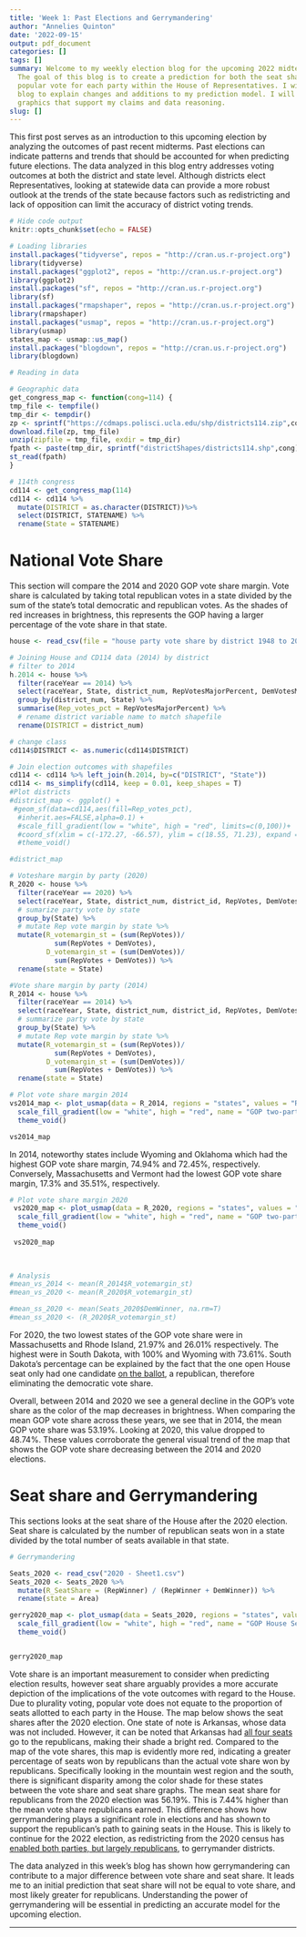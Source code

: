 ```yaml
---
title: 'Week 1: Past Elections and Gerrymandering'
author: "Annelies Quinton"
date: '2022-09-15'
output: pdf_document
categories: []
tags: []
summary: Welcome to my weekly election blog for the upcoming 2022 midterms in November.
  The goal of this blog is to create a prediction for both the seat share and the
  popular vote for each party within the House of Representatives. I will use this
  blog to explain changes and additions to my prediction model. I will also provide
  graphics that support my claims and data reasoning.
slug: []
---
```


This first post serves as an introduction to this upcoming election by analyzing the outcomes of past recent midterms. Past elections can indicate patterns and trends that should be accounted for when predicting future elections. The data analyzed in this blog entry addresses voting outcomes at both the district and state level. Although districts elect Representatives, looking at statewide data can provide a more robust outlook at the trends of the state because factors such as redistricting and lack of opposition can limit the accuracy of district voting trends.

```r
# Hide code output
knitr::opts_chunk$set(echo = FALSE)

# Loading libraries
install.packages("tidyverse", repos = "http://cran.us.r-project.org")
library(tidyverse)
install.packages("ggplot2", repos = "http://cran.us.r-project.org")
library(ggplot2)
install.packages("sf", repos = "http://cran.us.r-project.org")
library(sf)
install.packages("rmapshaper", repos = "http://cran.us.r-project.org")
library(rmapshaper)
install.packages("usmap", repos = "http://cran.us.r-project.org")
library(usmap)
states_map <- usmap::us_map()
install.packages("blogdown", repos = "http://cran.us.r-project.org")
library(blogdown)

# Reading in data

# Geographic data
get_congress_map <- function(cong=114) {
tmp_file <- tempfile()
tmp_dir <- tempdir()
zp <- sprintf("https://cdmaps.polisci.ucla.edu/shp/districts114.zip",cong)
download.file(zp, tmp_file)
unzip(zipfile = tmp_file, exdir = tmp_dir)
fpath <- paste(tmp_dir, sprintf("districtShapes/districts114.shp",cong), sep = "/")
st_read(fpath)
}

# 114th congress
cd114 <- get_congress_map(114)
cd114 <- cd114 %>% 
  mutate(DISTRICT = as.character(DISTRICT))%>%
  select(DISTRICT, STATENAME) %>% 
  rename(State = STATENAME)

```

# National Vote Share

This section will compare the 2014 and 2020 GOP vote share margin. Vote share is calculated by taking total republican votes in a state divided by the sum of the state's total democratic and republican votes. As the shades of red increases in brightness, this represents the GOP having a larger percentage of the vote share in that state.

```r
house <- read_csv(file = "house party vote share by district 1948 to 2020.csv")

# Joining House and CD114 data (2014) by district
# filter to 2014
h.2014 <- house %>% 
  filter(raceYear == 2014) %>% 
  select(raceYear, State, district_num, RepVotesMajorPercent, DemVotesMajorPercent) %>% 
  group_by(district_num, State) %>% 
  summarise(Rep_votes_pct = RepVotesMajorPercent) %>% 
  # rename district variable name to match shapefile
  rename(DISTRICT = district_num)
```

```r
# change class
cd114$DISTRICT <- as.numeric(cd114$DISTRICT)

# Join election outcomes with shapefiles
cd114 <- cd114 %>% left_join(h.2014, by=c("DISTRICT", "State"))
cd114 <- ms_simplify(cd114, keep = 0.01, keep_shapes = T)
#Plot districts
#district_map <- ggplot() +
 #geom_sf(data=cd114,aes(fill=Rep_votes_pct),
  #inherit.aes=FALSE,alpha=0.1) +
  #scale_fill_gradient(low = "white", high = "red", limits=c(0,100))+
  #coord_sf(xlim = c(-172.27, -66.57), ylim = c(18.55, 71.23), expand = FALSE) +
  #theme_void()

#district_map
```

```r
# Voteshare margin by party (2020)
R_2020 <- house %>% 
  filter(raceYear == 2020) %>% 
  select(raceYear, State, district_num, district_id, RepVotes, DemVotes) %>% 
  # sumarize party vote by state
  group_by(State) %>% 
  # mutate Rep vote margin by state %>% 
  mutate(R_votemargin_st = (sum(RepVotes))/
           sum(RepVotes + DemVotes),
         D_votemargin_st = (sum(DemVotes))/
           sum(RepVotes + DemVotes)) %>% 
  rename(state = State)

#Vote share margin by party (2014)
R_2014 <- house %>% 
  filter(raceYear == 2014) %>% 
  select(raceYear, State, district_num, district_id, RepVotes, DemVotes) %>% 
  # summarize party vote by state
  group_by(State) %>% 
  # mutate Rep vote margin by state %>% 
  mutate(R_votemargin_st = (sum(RepVotes))/
           sum(RepVotes + DemVotes),
         D_votemargin_st = (sum(DemVotes))/
           sum(RepVotes + DemVotes)) %>% 
  rename(state = State)
```

```r
# Plot vote share margin 2014
vs2014_map <- plot_usmap(data = R_2014, regions = "states", values = "R_votemargin_st", labels = TRUE) +
  scale_fill_gradient(low = "white", high = "red", name = "GOP two-party voteshare margin in 2014", limits=c(0,1)) + 
  theme_void()

vs2014_map
```

In 2014, noteworthy states include Wyoming and Oklahoma which had the highest GOP vote share margin, 74.94% and 72.45%, respectively. Conversely, Massachusetts and Vermont had the lowest GOP vote share margin, 17.3% and 35.51%, respectively.

```r
# Plot vote share margin 2020
 vs2020_map <- plot_usmap(data = R_2020, regions = "states", values = "R_votemargin_st", labels = TRUE) +
  scale_fill_gradient(low = "white", high = "red", name = "GOP two-party voteshare margin in 2020", limits=c(-0,1)) +
  theme_void()
 
 vs2020_map
 
 
```

```r
# Analysis
#mean_vs_2014 <- mean(R_2014$R_votemargin_st)
#mean_vs_2020 <- mean(R_2020$R_votemargin_st)

#mean_ss_2020 <- mean(Seats_2020$DemWinner, na.rm=T) 
#mean_ss_2020 <- (R_2020$R_votemargin_st)
```

For 2020, the two lowest states of the GOP vote share were in Massachusetts and Rhode Island, 21.97% and 26.01% respectively. The highest were in South Dakota, with 100% and Wyoming with 73.61%. South Dakota's percentage can be explained by the fact that the one open House seat only had one candidate [on the ballot](https://www.nbcnews.com/politics/2020-elections/south-dakota-results), a republican, therefore eliminating the democratic vote share.

Overall, between 2014 and 2020 we see a general decline in the GOP's vote share as the color of the map decreases in brightness. When comparing the mean GOP vote share across these years, we see that in 2014, the mean GOP vote share was 53.19%. Looking at 2020, this value dropped to 48.74%. These values corroborate the general visual trend of the map that shows the GOP vote share decreasing between the 2014 and 2020 elections.

# Seat share and Gerrymandering

This sections looks at the seat share of the House after the 2020 election. Seat share is calculated by the number of republican seats won in a state divided by the total number of seats available in that state.

```r
# Gerrymandering

Seats_2020 <- read_csv("2020 - Sheet1.csv")
Seats_2020 <- Seats_2020 %>% 
  mutate(R_SeatShare = (RepWinner) / (RepWinner + DemWinner)) %>% 
  rename(state = Area)
```

```r
gerry2020_map <- plot_usmap(data = Seats_2020, regions = "states", values = "R_SeatShare", labels = TRUE) +
  scale_fill_gradient(low = "white", high = "red", name = "GOP House Seat Share in 2020") + 
  theme_void()


gerry2020_map
```

Vote share is an important measurement to consider when predicting election results, however seat share arguably provides a more accurate depiction of the implications of the vote outcomes with regard to the House. Due to plurality voting, popular vote does not equate to the proportion of seats allotted to each party in the House. The map below shows the seat shares after the 2020 election. One state of note is Arkansas, whose data was not included. However, it can be noted that Arkansas had [all four seats](https://ballotpedia.org/United_States_House_of_Representatives_elections_in_Arkansas,_2020) go to the republicans, making their shade a bright red. Compared to the map of the vote shares, this map is evidently more red, indicating a greater percentage of seats won by republicans than the actual vote share won by republicans. Specifically looking in the mountain west region and the south, there is significant disparity among the color shade for these states between the vote share and seat share graphs. The mean seat share for republicans from the 2020 election was 56.19%. This is 7.44% higher than the mean vote share republicans earned. This difference shows how gerrymandering plays a significant role in elections and has shown to support the republican's path to gaining seats in the House. This is likely to continue for the 2022 election, as redistricting from the 2020 census has [enabled both parties, but largely republicans](https://www.brennancenter.org/our-work/analysis-opinion/after-redistricting-heres-how-each-party-could-win-house), to gerrymander districts.

The data analyzed in this week's blog has shown how gerrymandering can contribute to a major difference between vote share and seat share. It leads me to an initial prediction that seat share will not be equal to vote share, and most likely greater for republicans. Understanding the power of gerrymandering will be essential in predicting an accurate model for the upcoming election.

------------------------------------------------------------------------
